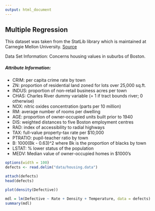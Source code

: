 ```yaml
---
output: html_document
---
```


## **Multiple Regression**


This dataset was taken from the StatLib library which is maintained at Carnegie Mellon University.
[Source](http://archive.ics.uci.edu/ml/datasets/Housing)

Data Set Information: Concerns housing values in suburbs of Boston.

##### Attribute Information:
  * CRIM: per capita crime rate by town
  * ZN: proportion of residential land zoned for lots over 25,000 sq.ft.
  * INDUS: proportion of non-retail business acres per town
  * CHAS: Charles River dummy variable (= 1 if tract bounds river; 0 otherwise)
  * NOX: nitric oxides concentration (parts per 10 million)  
  * RM: average number of rooms per dwelling  
  * AGE: proportion of owner-occupied units built prior to 1940  
  * DIS: weighted distances to five Boston employment centres  
  * RAD: index of accessibility to radial highways  
  * TAX: full-value property-tax rate per $10,000
  * PTRATIO: pupil-teacher ratio by town  
  * B: 1000(Bk - 0.63)^2 where Bk is the proportion of blacks by town  
  * LSTAT: % lower status of the population  
  * MEDV: Median value of owner-occupied homes in $1000's  


```r
options(width = 100)
defects <- read.delim("data/housing.data")

attach(defects)
head(defects)
```


```r


plot(density(Defective))

mdl = lm(Defective ~ Rate + Density + Temperature, data = defects)
summary(mdl)


```
